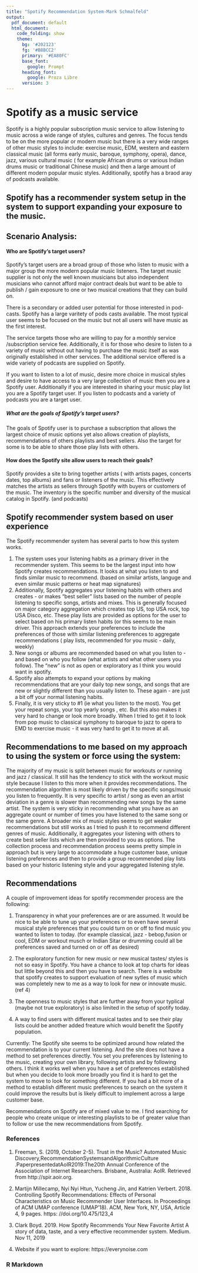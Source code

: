 ```yaml
---
title: "Spotify Recommendation System-Mark Schmalfeld"
output:
  pdf_document: default
  html_document:
    code_folding: show
    theme:
      bg: '#202123'
      fg: '#B8BCC2'
      primary: '#EA80FC'
      base_font:
        google: Prompt
      heading_font:
        google: Proza Libre
      version: 3
---
```

# Spotify as a music service




Spotify is a highly popular subscription music service to allow listening to music across a wide range of styles, cultures and genres.  The focus tends to be on the more popular or modern music but there is a very wide ranges of other music styles to include:  exercise music, EDM, western and eastern classical music (all forms early music, baroque, symphony, opera), dance, jazz, various cultural music ( for example African drums or various Indian drums music or traditional Chinese music) and then a large amount of different modern popular music styles.  Additionally, spotify has a braod aray of podcasts available.

##  Spotify has a recommender system setup in the system to support expanding your exposure to the music.

## Scenario Analysis: 

#### Who are Spotify's target users?

Spotify’s target users are a broad group of those who listen to music with a major group the more modern popular music listeners.  The target music supplier is not only the well known musicians but also independent musicians who cannot afford major contract deals but want to be able to publish / gain exposure to one or two musical creations that they can build on.   

There is a secondary or added user potential for those interested in pod-casts.  Spotify has a large varitety of pods casts available. The most typical user seems to be focused on the music but not all users will have music as the first interest.


The service targets those who are willing to pay for a monthly service /subscription service fee.  Additionally, it is for those who desire to listen to a variety of music without out having to purchase the music itself as was originally established in other services.  The additional service offered is a wide variety of podcasts are supplied on Spotify.


If you want to listen to a lot of music, desire more choice in musical styles and desire to have access to a very large collection of music then you are a Spotify user. Additionally if you are interested in sharing your music play list you are a Spotify target user.  If you listen to podcasts and a variety of podcasts you are a target user.

##### What are the goals of Spotify's target users?
The goals of Spotify user is to purchase a subscription that allows the largest choice of music options yet also allows creation of playlists, recommendations of others playlists and best sellers.  Also the target for some is to be able to share those play lists with others. 
 
#### How does the Spotify site allow users to reach their goals?

 Spotify provides a site to bring together artists ( with artists pages, concerts dates, top albums) and fans or listeners of the music.  This effectively matches the artists as sellers through Spotify with buyers or customers of the music.   The inventory is the specific number and diversity of the musical catalog in Spotify. (and podcasts)


## Spotify recommender system based on user experience
The Spotify recommender system has several parts to how this system works.

1. The system uses your listening habits as a primary driver in the recommender system. This seems to be the largest input into how Spotify creates recommendations.  It looks at what you listen to and finds similar music to recommend. (based on similar artists, languge and even similar music patterns or heat map signatures)
2.  Additionally, Spotify aggregates your listening habits with others and creates - or makes "best seller" lists based on the number of people listening to specific songs, artists and mixes.  This is generally focused on major category aggregation which creates top US, top USA rock, top USA Disco, etc.   These play lists are provided as options for the user to select based on his primary listen habits (or this seems to be main driver.  This approach extends your preferences to include the preferences of those with similar listening preferences to aggregate recommendations ( play lists, recommended for you music - daily, weekly)
3. New songs or albums are recommended based on what you listen to - and based on who you follow (what artists and what other users you follow).  The "new" is not as open or exploratory as I think you would want in spotify.
4. Spotify also attempts to expand your options by making recommendations that are your daily top new songs, and songs that are new or slightly different than you usually listen to.  These again - are just a bit off your normal listening habits.
5. Finally, it is very sticky to #1 (ie what you listen to the most). You get your repeat songs, your top yearly songs , etc.  But this also makes it very hard to change or look more broadly.  When I tried to get it to look from pop music to classical symphony to baroque to jazz to opera to EMD to exercise music - it was very hard to get it to move at all.
 

## Recommendations to me based on my approach to using the system or force using the system:


The majority of my music is split between music for workouts or running and jazz / classical. It still has the tendency to stick with the workout music style because I listen to this more when it provides recommendations.  The recommendation algorithm is most likely driven by the specific songs/music you listen to frequently.  It is very specific to artist / song as even an artist deviation in a genre is slower than recommending new songs by the same artist.  The system is very sticky in recommending what you have as an aggregate count or number of times you have listened to the same song or the same genre.  A broader mix of music styles seems to get weaker recommendations but still works as I tried to push it to recommend different genres of music. 
Additionally, it aggregates your listening with others to create best seller lists which are then provided to you as options.   The collection process and recommendation process seems pretty simple in approach but is very large to accommodate a huge customer base, unique listening preferences and then to provide a group recommended play lists based on your historic listening style and your aggregated listening style.

 

## Recommendations

A couple of improvement ideas for spotify recommender process are the following:

1) Transparency in what your preferences are or are assumed. It would be nice to be able to tune up your preferences or to even have several musical style preferences that you could turn on or off to find music you wanted to listen to today. (for example classical, jazz - bebop,fusion or cool, EDM or workout musch or Indian Sitar or drumming could all be preferences saved and turned on or off as desired)

2)  The exploratory function for new music or new musical tastes/ styles is not so easy in Spotify.  You have a chance to look at top charts for ideas but little beyond this and then you have to search.  There is a website that spotify creates to support evaluation of new sytles of music which was completely new to me as a way to look for new or innovate music. (ref 4)

3) The openness to music styles that are further away from your typlical (maybe not true exploratory) is also limited in the setup of spotify today. 

4) A way to find users with different musical tastes and to see their play lists could be another added freature which would benefit the Spotify population.


Currently:  The Spotify site seems to be optimized around how related the recommendation is to your current listening. 
And the site does not have a method to set preferences directly.  You set you preferences by listening to the music, creating your own library, following artists and by following others.   I think it works well when you have a set of preferences established but when you decide to look more broadly you find it is hard to get the system to move to look for something different.  If you had a bit more of a method to establish different music preferences to search on the system it could improve the results but is likely difficult to implement across a large customer base. 
 
 Recommendations on Spotify are of mixed value to me.  I find searching for people who create unique or interesting playlists to be of greater value than to follow or use the new recommendations from Spotify.  

### References

1. Freeman, S. (2019, October 2-5). ​Trust in the Music? Automated Music Discovery,RecommendationSystemsandAlgorithmicCulture​.PaperpresentedatAoIR2019:The20t​h Annual Conference of the Association of Internet Researchers. Brisbane, Australia: AoIR. Retrieved from http://spir.aoir.org.

2. Martijn Millecamp, Nyi Nyi Htun, Yucheng Jin, and Katrien Verbert. 2018. Controlling Spotify Recommendations: Effects of Personal Characteristics on Music Recommender User Interfaces. In Proceedings of ACM UMAP conference (UMAP’18). ACM, New York, NY, USA, Article 4, 9 pages. https: //doi.org/10.475/123_4

3. Clark Boyd. 2019. How Spotify Recommends Your New Favorite Artist
A story of data, taste, and a very effective recommender system. Medium. Nov 11, 2019

4. Website if you want to explore:   https://everynoise.com



### R Markdown


#